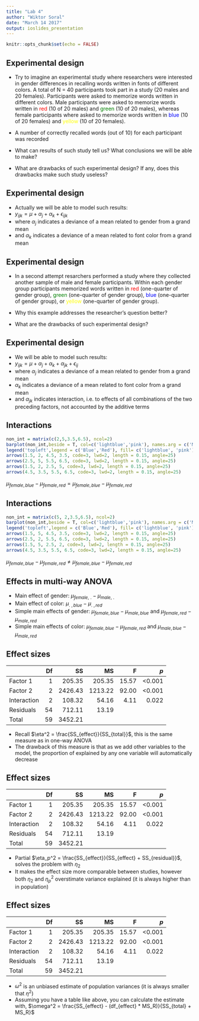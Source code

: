 ```yaml
---
title: "Lab 4"
author: "Wiktor Soral"
date: "March 14 2017"
output: ioslides_presentation
---
```


```r
knitr::opts_chunk$set(echo = FALSE)
```


## Experimental design

- Try to imagine an experimental study where researchers were interested in gender differences in recalling words written in fonts of different colors. A total of N = 40 participants took part in a study (20 males and 20 females). Participants were asked to memorize words written in different colors. Male participants were asked to memorize words written in <font color="red">red</font> (10 of 20 males) and <font color="green">green</font> (10 of 20 males), whereas female participants where asked to memorize words written in <font color="blue">blue</font> (10 of 20 females) and <font color="yellow">yellow</font> (10 of 20 females).
- A number of correctly recalled words (out of 10) for each participant was recorded

- What can results of such study tell us? What conclusions we will be able to make?
- What are drawbacks of such experimental design? If any, does this drawbacks make such study useless?

## Experimental design

- Actually we will be able to model such results:
- $y_{ijk} = \mu + \alpha_j + \alpha_k + \epsilon_{ijk}$
- where $\alpha_j$ indicates a deviance of a mean related to gender from a grand mean
- and $\alpha_k$ indicates a deviance of a mean related to font color from a grand mean

## Experimental design

- In a second attempt resarchers performed a study where they collected another sample of male and female participants. Within each gender group participants memorized words written in <font color="red">red</font> (one-quarter of gender group), <font color="green">green</font> (one-quarter of gender group), <font color="blue">blue</font> (one-quarter of gender group), or <font color="yellow">yellow</font> (one-quarter of gender group).

- Why this example addresses the researcher's question better?
- What are the drawbacks of such experimental design?

## Experimental design

- We will be able to model such results:
- $y_{ijk} = \mu + \alpha_j + \alpha_k + \alpha_{jk} + \epsilon_{ij}$
- where $\alpha_j$ indicates a deviance of a mean related to gender from a grand mean
- $\alpha_k$ indicates a deviance of a mean related to font color from a grand mean
- and $\alpha_{jk}$ indicates interaction, i.e. to effects of all combinations of the two preceding factors, not accounted by the additive terms

## Interactions

```r
non_int = matrix(c(2,5,3.5,6.5), ncol=2)
barplot(non_int,beside = T, col=c('lightblue','pink'), names.arg = c('Male','Female'), xlab='Gender', ylim =c(0, 8), main='No Interaction')
legend('topleft',legend = c('Blue','Red'), fill= c('lightblue', 'pink'))
arrows(1.5, 2, 4.5, 3.5, code=3, lwd=2, length = 0.15, angle=25)
arrows(2.5, 5, 5.5, 6.5, code=3, lwd=2, length = 0.15, angle=25)
arrows(1.5, 2, 2.5, 5, code=3, lwd=2, length = 0.15, angle=25)
arrows(4.5, 3.5, 5.5, 6.5, code=3, lwd=2, length = 0.15, angle=25)
```

$\mu_{female, blue} - \mu_{female, red} = \mu_{female, blue} - \mu_{female, red}$

## Interactions


```r
non_int = matrix(c(5, 2,3.5,6.5), ncol=2)
barplot(non_int,beside = T, col=c('lightblue','pink'), names.arg = c('Male','Female'), xlab='Gender', ylim =c(0, 8), main='With Interaction')
legend('topleft',legend = c('Blue','Red'), fill= c('lightblue', 'pink'))
arrows(1.5, 5, 4.5, 3.5, code=3, lwd=2, length = 0.15, angle=25)
arrows(2.5, 2, 5.5, 6.5, code=3, lwd=2, length = 0.15, angle=25)
arrows(1.5, 5, 2.5, 2, code=3, lwd=2, length = 0.15, angle=25)
arrows(4.5, 3.5, 5.5, 6.5, code=3, lwd=2, length = 0.15, angle=25)
```

$\mu_{female, blue} - \mu_{female, red} \neq \mu_{female, blue} - \mu_{female, red}$

## Effects in multi-way ANOVA

- Main effect of gender: $\mu_{female,\ .} - \mu_{male,\ .}$
- Main effect of color: $\mu_{.\ ,blue} - \mu_{.\ ,red}$
- Simple main effects of gender: $\mu_{female,blue} - \mu_{male,blue}$ and $\mu_{female,red} - \mu_{male,red}$
- Simple main effects of color: $\mu_{female,blue} - \mu_{female,red}$ and $\mu_{male,blue} - \mu_{male,red}$


## Effect sizes

|             | Df|       SS|        MS|        F|       $p$|
|:------------|--:|--------:|---------:|--------:|---------:|
|Factor 1     |  1| 205.35  | 205.35   | 15.57   | <0.001   |
|Factor 2     |  2|2426.43  |1213.22   | 92.00   | <0.001   |
|Interaction  |  2| 108.32  |  54.16   |  4.11   |  0.022   |
|Residuals    | 54| 712.11  |  13.19   |         |          |
|Total        | 59|3452.21  |          |         |          |

- Recall $\eta^2 = \frac{SS_{effect}}{SS_{total}}$, this is the same measure as in one-way ANOVA
- The drawback of this measure is that as we add other variables to the model, the proportion of explained by any one variable will automatically decrease

## Effect sizes

|             | Df|       SS|        MS|        F|       $p$|
|:------------|--:|--------:|---------:|--------:|---------:|
|Factor 1     |  1| 205.35  | 205.35   | 15.57   | <0.001   |
|Factor 2     |  2|2426.43  |1213.22   | 92.00   | <0.001   |
|Interaction  |  2| 108.32  |  54.16   |  4.11   |  0.022   |
|Residuals    | 54| 712.11  |  13.19   |         |          |
|Total        | 59|3452.21  |          |         |          |

- Partial $\eta_p^2 = \frac{SS_{effect}}{SS_{effect} + SS_{residual}}$, solves the problem with $\eta_2$
- It makes the effect size more comparable between studies, however both $\eta_2$ and $\eta_p^2$ overstimate variance explained (it is always higher than in population) 

## Effect sizes

|             | Df|       SS|        MS|        F|       $p$|
|:------------|--:|--------:|---------:|--------:|---------:|
|Factor 1     |  1| 205.35  | 205.35   | 15.57   | <0.001   |
|Factor 2     |  2|2426.43  |1213.22   | 92.00   | <0.001   |
|Interaction  |  2| 108.32  |  54.16   |  4.11   |  0.022   |
|Residuals    | 54| 712.11  |  13.19   |         |          |
|Total        | 59|3452.21  |          |         |          |

- $\omega^2$ is an unbiased estimate of population variances (it is always smaller that $\eta^2$)
- Assuming you have a table like above, you can calculate the estimate with, $\omega^2 = \frac{SS_{effect} - (df_{effect} * MS_R)}{SS_{total} + MS_R}$


